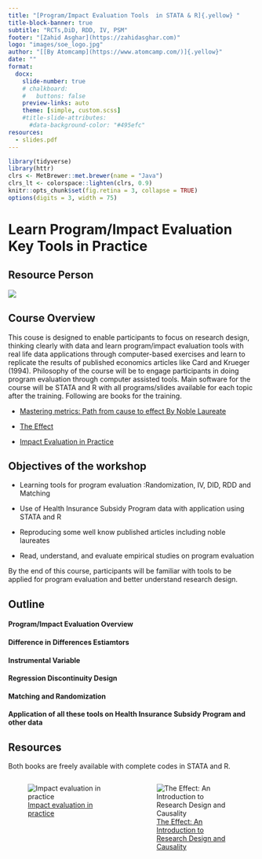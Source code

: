 ---
title: "[Program/Impact Evaluation Tools  in STATA & R]{.yellow} "
title-block-banner: true
subtitle: "RCTs,DiD, RDD, IV, PSM"
footer: "[Zahid Asghar](https://zahidasghar.com)"
logo: "images/soe_logo.jpg"
author: "[[By Atomcamp](https://www.atomcamp.com/)]{.yellow}"
date: ""
format:
  docx:  
    slide-number: true
    # chalkboard: 
    #   buttons: false
    preview-links: auto
    theme: [simple, custom.scss]
    #title-slide-attributes:
      #data-background-color: "#495efc"
resources:
  - slides.pdf
--- 

```{r include=FALSE}
library(tidyverse)
library(httr)
clrs <- MetBrewer::met.brewer(name = "Java")
clrs_lt <- colorspace::lighten(clrs, 0.9)
knitr::opts_chunk$set(fig.retina = 3, collapse = TRUE)
options(digits = 3, width = 75)
```

# Learn Program/Impact Evaluation Key Tools in Practice { .white}


## Resource Person

![](images/zahid.jpg)


## Course Overview 

This couse is designed to enable [participants to focus on research design]{.yellow}, [thinking clearly with data]{.yellow} and learn [program/impact evaluation tools]{.yellow} with real life data applications through computer-based exercises and learn to replicate the results of published economics articles like Card and Krueger (1994). Philosophy of the course will be to engage participants in doing program evaluation through computer assisted tools. [Main software for the course will be STATA and R]{.yellow} with all programs/slides available for each topic after the training. Following are books for the training. 

-   [Mastering metrics: Path from cause to effect By Noble Laureate](https://www.masteringmetrics.com/)

-   [The Effect](theeffectbook.net)

-   [Impact Evaluation in Practice](https://www.worldbank.org/en/programs/sief-trust-fund/publication/impact-evaluation-in-practice)

## [Objectives of the workshop]{.yellow} {.scrollable}

-   Learning tools for program evaluation :Randomization, IV, DID, RDD and Matching 

-   Use of Health Insurance Subsidy Program data with application using STATA and R 

-   Reproducing some well know published articles including noble laureates

-   Read, understand, and evaluate empirical studies on program evaluation

By the end of this course, participants will be familiar with tools to be applied for program evaluation and better understand research design.

## Outline 

####  Program/Impact Evaluation Overview

####  [Difference in Differences Estiamtors]{.yellow} 

####  Instrumental Variable 

####  [Regression Discontinuity Design]{.yellow} 

####  Matching and Randomization

####  [Application of all these tools on Health Insurance Subsidy Program and other data]{.yellow} 

## Resources 

Both books are freely available with complete codes in STATA and R. 

::: columns
::: {.column width="50%"}
![[Impact evaluation in practice](https://www.worldbank.org/en/programs/sief-trust-fund/publication/impact-evaluation-in-practice)](images/impact_eval.jpg)
:::

::: {.column width="50%"}
![[The Effect: An Introduction to Research Design and Causality](https://theeffectbook.net/)](images/the_effect.jpg)
:::
:::

